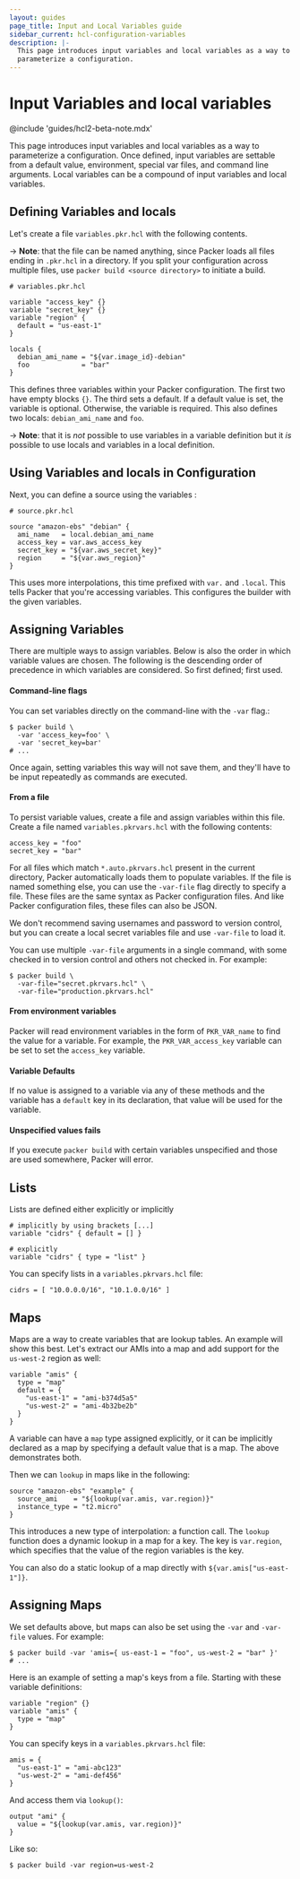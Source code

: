```yaml
---
layout: guides
page_title: Input and Local Variables guide
sidebar_current: hcl-configuration-variables
description: |-
  This page introduces input variables and local variables as a way to
  parameterize a configuration.
---
```


# Input Variables and local variables

@include 'guides/hcl2-beta-note.mdx'

This page introduces input variables and local variables as a way to
parameterize a configuration. Once defined, input variables are settable from a
default value, environment, special var files, and command line arguments.
Local variables can be a compound of input variables and local variables.

## Defining Variables and locals

Let's create a file `variables.pkr.hcl` with the following contents.

-> **Note**: that the file can be named anything, since Packer loads all
files ending in `.pkr.hcl` in a directory. If you split your configuration
across multiple files, use `packer build <source directory>` to initiate
a build.

```hcl
# variables.pkr.hcl

variable "access_key" {}
variable "secret_key" {}
variable "region" {
  default = "us-east-1"
}

locals {
  debian_ami_name = "${var.image_id}-debian"
  foo             = "bar"
}
```

This defines three variables within your Packer configuration. The first
two have empty blocks `{}`. The third sets a default. If a default value is
set, the variable is optional. Otherwise, the variable is required.
This also defines two locals: `debian_ami_name` and `foo`.

-> **Note**: that it is _not_ possible to use variables in a variable definition
but it _is_ possible to use locals and variables in a local definition.

## Using Variables and locals in Configuration

Next, you can define a source using the variables :

```hcl
# source.pkr.hcl

source "amazon-ebs" "debian" {
  ami_name   = local.debian_ami_name
  access_key = var.aws_access_key
  secret_key = "${var.aws_secret_key}"
  region     = "${var.aws_region}"
}
```

This uses more interpolations, this time prefixed with `var.` and `.local`.
This tells Packer that you're accessing variables. This configures the builder
with the given variables.

## Assigning Variables

There are multiple ways to assign variables. Below is also the order
in which variable values are chosen. The following is the descending order
of precedence in which variables are considered. So first defined; first used.

#### Command-line flags

You can set variables directly on the command-line with the
`-var` flag.:

```
$ packer build \
  -var 'access_key=foo' \
  -var 'secret_key=bar'
# ...
```

Once again, setting variables this way will not save them, and they'll
have to be input repeatedly as commands are executed.

#### From a file

To persist variable values, create a file and assign variables within
this file. Create a file named `variables.pkrvars.hcl` with the following
contents:

```hcl
access_key = "foo"
secret_key = "bar"
```

For all files which match `*.auto.pkrvars.hcl` present in the current
directory, Packer automatically loads them to populate variables. If the file
is named something else, you can use the `-var-file` flag directly to specify a
file. These files are the same syntax as Packer configuration files. And like
Packer configuration files, these files can also be JSON.

We don't recommend saving usernames and password to version control, but you
can create a local secret variables file and use `-var-file` to load it.

You can use multiple `-var-file` arguments in a single command, with some
checked in to version control and others not checked in. For example:

```
$ packer build \
  -var-file="secret.pkrvars.hcl" \
  -var-file="production.pkrvars.hcl"
```

#### From environment variables

Packer will read environment variables in the form of `PKR_VAR_name` to find
the value for a variable. For example, the `PKR_VAR_access_key` variable can be
set to set the `access_key` variable.

#### Variable Defaults

If no value is assigned to a variable via any of these methods and the
variable has a `default` key in its declaration, that value will be used
for the variable.

#### Unspecified values fails

If you execute `packer build` with certain variables unspecified and those are
used somewhere, Packer will error.

## Lists

Lists are defined either explicitly or implicitly

```hcl
# implicitly by using brackets [...]
variable "cidrs" { default = [] }

# explicitly
variable "cidrs" { type = "list" }
```

You can specify lists in a `variables.pkrvars.hcl` file:

```hcl
cidrs = [ "10.0.0.0/16", "10.1.0.0/16" ]
```

## Maps

Maps are a way to create variables that are lookup tables. An example
will show this best. Let's extract our AMIs into a map and add
support for the `us-west-2` region as well:

```hcl
variable "amis" {
  type = "map"
  default = {
    "us-east-1" = "ami-b374d5a5"
    "us-west-2" = "ami-4b32be2b"
  }
}
```

A variable can have a `map` type assigned explicitly, or it can be implicitly
declared as a map by specifying a default value that is a map. The above
demonstrates both.

Then we can `lookup` in maps like in the following:

```hcl
source "amazon-ebs" "example" {
  source_ami    = "${lookup(var.amis, var.region)}"
  instance_type = "t2.micro"
}
```

This introduces a new type of interpolation: a function call. The
`lookup` function does a dynamic lookup in a map for a key. The
key is `var.region`, which specifies that the value of the region
variables is the key.

You can also do a static lookup of a map directly with
`${var.amis["us-east-1"]}`.

## Assigning Maps

We set defaults above, but maps can also be set using the `-var` and
`-var-file` values. For example:

```
$ packer build -var 'amis={ us-east-1 = "foo", us-west-2 = "bar" }'
# ...
```

Here is an example of setting a map's keys from a file. Starting with these
variable definitions:

```hcl
variable "region" {}
variable "amis" {
  type = "map"
}
```

You can specify keys in a `variables.pkrvars.hcl` file:

```hcl
amis = {
  "us-east-1" = "ami-abc123"
  "us-west-2" = "ami-def456"
}
```

And access them via `lookup()`:

```hcl
output "ami" {
  value = "${lookup(var.amis, var.region)}"
}
```

Like so:

```
$ packer build -var region=us-west-2
```
